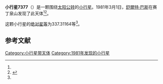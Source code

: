 {{Infobox planet
| bgcolour = #FFFFC0
| name = 7377 Pizzarello
| symbol = 
| image = 
| caption = 
| discovery = yes
| discovery_ref = 
| discoverer = [[舒爾特·巴斯|舒爾特·巴斯]]
| discovery_site = [[赛丁泉山|赛丁泉山]] 
| discovered = 1981年3月1日
| designations = yes
| mp_name = 
| named_after = 
| alt_names = 1981 EW9/ 1975 ND1
| mp_category = [[主带小行星|主带小行星]]
| orbit_ref = <ref name="a">[http://ssd.jpl.nasa.gov/sbdb.cgi?sstr=7377 7377 Pizzarello] {{Wayback|url=http://ssd.jpl.nasa.gov/sbdb.cgi?sstr=7377 |date=20201124024118 }}，小行星數據庫瀏覽器（JPL Small-Body Database Browser）－[[美国国家航空航天局|美国国家航空航天局]]喷气推进实验室</ref>
| epoch = 2456400.5 (2013年4月18日更新)
| aphelion = {{convert|2.6014817|AU|km|3|abbr=on|lk=out}}
| perihelion = {{convert|1.8452467|AU|km|3|abbr=on}}
| semimajor = {{convert|2.2233642|AU|km|3|abbr=on}}
| eccentricity = 0.1700655
| period = 1210.916941 [[日|日]]<br />3.32[[儒略年|儒略年]]
| avg_speed = 
| inclination = 4.67498
| asc_node = 320.68903
| mean_anomaly = 
| arg_peri = 337.31164
| satellites = 
| physical_characteristics = yes
| dimensions = 
| mass = 
| density = 
| surface_grav = 
| escape_velocity = 
| sidereal_day = 
| axial_tilt = 
| pole_ecliptic_lat = 
| pole_ecliptic_lon = 
| albedo = 
| temperatures= 
| temp_name1 = 
| mean_temp_1 = 
| max_temp_1 = 
| temp_name2 = 
| max_temp_2 = 
| spectral_type = 
| abs_magnitude = 337.31164
}}

'''小行星7377'''（{{lang-en|7377 Pizzarello}}）是一颗围绕[[太阳|太阳]][[公转|公转]]的[[小行星|小行星]]。1981年3月1日，[[舒爾特·巴斯|舒爾特·巴斯]]在赛丁泉山发现了此天体<ref name="a" /><ref>{{cite news|title=小行星列表|url=http://cfa-www.harvard.edu/iau/lists/NumberedMPs.txt|accessdate=2013-07-08|newspaper=哈佛大学|archive-date=2008-05-17|archive-url=https://web.archive.org/web/20080517010638/http://cfa-www.harvard.edu/iau/lists/NumberedMPs.txt|dead-url=no}}</ref>。

这颗小行星的[[绝对星等|绝对星等]]为337.31164等<ref name="a" />。

==参考文献==
{{reflist}}
{{Minor Planet Number|[[小行星7376|小行星7376]]|[[小行星7378|小行星7378]]}}

{{小天体}}

[[Category:小行星带天体|Category:小行星带天体]]
[[Category:1981年发现的小行星|Category:1981年发现的小行星]]

{{asteroid-stub}}